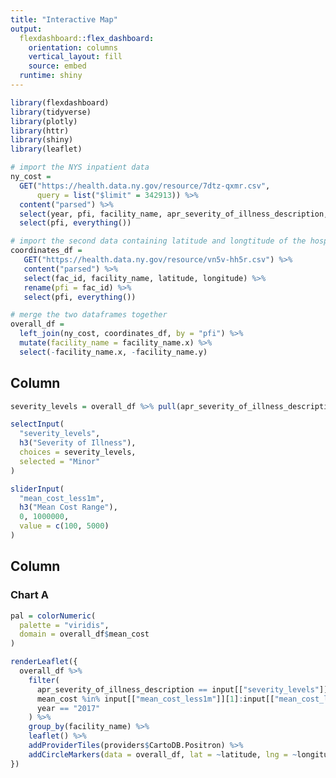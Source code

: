 ```yaml
---
title: "Interactive Map"
output: 
  flexdashboard::flex_dashboard:
    orientation: columns
    vertical_layout: fill
    source: embed
  runtime: shiny
---
```


```r
library(flexdashboard)
library(tidyverse)
library(plotly)
library(httr)
library(shiny)
library(leaflet)
```


```r
# import the NYS inpatient data 
ny_cost = 
  GET("https://health.data.ny.gov/resource/7dtz-qxmr.csv",
      query = list("$limit" = 342913)) %>% 
  content("parsed") %>% 
  select(year, pfi, facility_name, apr_severity_of_illness_description, mean_cost) %>% 
  select(pfi, everything())
```



```r
# import the second data containing latitude and longtitude of the hospitals 
coordinates_df = 
   GET("https://health.data.ny.gov/resource/vn5v-hh5r.csv") %>% 
   content("parsed") %>% 
   select(fac_id, facility_name, latitude, longitude) %>% 
   rename(pfi = fac_id) %>% 
   select(pfi, everything())
```


```r
# merge the two dataframes together 
overall_df =
  left_join(ny_cost, coordinates_df, by = "pfi") %>% 
  mutate(facility_name = facility_name.x) %>%
  select(-facility_name.x, -facility_name.y)
```

Column {.sidebar}
-----------------------------------------------------------------------
```r
severity_levels = overall_df %>% pull(apr_severity_of_illness_description) %>% unique()

selectInput(
  "severity_levels",
  h3("Severity of Illness"),
  choices = severity_levels,
  selected = "Minor"
)

sliderInput(
  "mean_cost_less1m",
  h3("Mean Cost Range"),
  0, 1000000,
  value = c(100, 5000)
)
```

Column {data-width=650}
-----------------------------------------------------------------------

### Chart A

```r
pal = colorNumeric(
  palette = "viridis",
  domain = overall_df$mean_cost
)

renderLeaflet({
  overall_df %>% 
    filter(
      apr_severity_of_illness_description == input[["severity_levels"]],
      mean_cost %in% input[["mean_cost_less1m"]][1]:input[["mean_cost_less1m"]][2],
      year == "2017"
    ) %>%
    group_by(facility_name) %>%
    leaflet() %>% 
    addProviderTiles(providers$CartoDB.Positron) %>% 
    addCircleMarkers(data = overall_df, lat = ~latitude, lng = ~longitude, radius = .1, color = ~pal(mean_cost))
})
```


